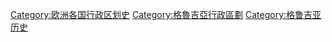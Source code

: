 [[Category:欧洲各国行政区划史|Category:欧洲各国行政区划史]]
[[Category:格魯吉亞行政區劃|Category:格魯吉亞行政區劃]]
[[Category:格鲁吉亚历史|Category:格鲁吉亚历史]]